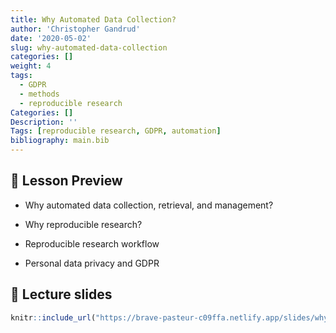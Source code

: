```yaml
---
title: Why Automated Data Collection?
author: 'Christopher Gandrud'
date: '2020-05-02'
slug: why-automated-data-collection
categories: []
weight: 4
tags:
  - GDPR
  - methods
  - reproducible research
Categories: []
Description: ''
Tags: [reproducible research, GDPR, automation]
bibliography: main.bib
---
```


## 📝 Lesson Preview

- Why automated data collection, retrieval, and management?

- Why reproducible research? 

- Reproducible research workflow

- Personal data privacy and GDPR

## 📣 Lecture slides

```r
knitr::include_url("https://brave-pasteur-c09ffa.netlify.app/slides/why-automated-data")
```